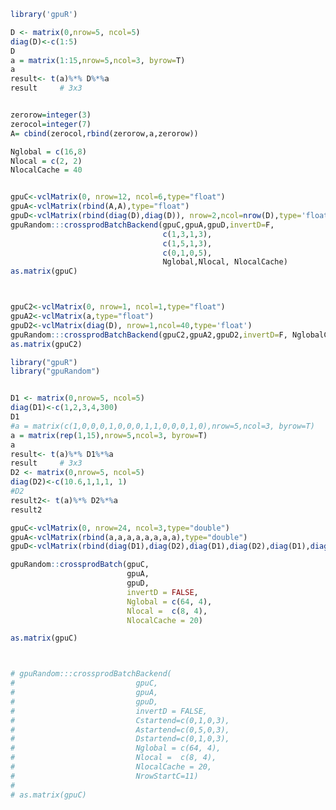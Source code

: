 <!--
%\VignetteEngine{knitr::knitr}
%\VignetteIndexEntry{crossprodBatch}
-->


```r
library('gpuR')
```


```r
D <- matrix(0,nrow=5, ncol=5)
diag(D)<-c(1:5)
D
a = matrix(1:15,nrow=5,ncol=3, byrow=T)
a
result<- t(a)%*% D%*%a
result     # 3x3


zerorow=integer(3)
zerocol=integer(7)
A= cbind(zerocol,rbind(zerorow,a,zerorow))

Nglobal = c(16,8) 
Nlocal = c(2, 2)
NlocalCache = 40


gpuC<-vclMatrix(0, nrow=12, ncol=6,type="float")   
gpuA<-vclMatrix(rbind(A,A),type="float")
gpuD<-vclMatrix(rbind(diag(D),diag(D)), nrow=2,ncol=nrow(D),type='float')
gpuRandom:::crossprodBatchBackend(gpuC,gpuA,gpuD,invertD=F, 
                                  c(1,3,1,3),
                                  c(1,5,1,3),
                                  c(0,1,0,5),
                                  Nglobal,Nlocal, NlocalCache)
as.matrix(gpuC)



gpuC2<-vclMatrix(0, nrow=1, ncol=1,type="float")
gpuA2<-vclMatrix(a,type="float")
gpuD2<-vclMatrix(diag(D), nrow=1,ncol=40,type='float')
gpuRandom:::crossprodBatchBackend(gpuC2,gpuA2,gpuD2,invertD=F, NglobalChol,NlocalChol, NlocalCache)
as.matrix(gpuC2)

```


```r
library("gpuR")
library("gpuRandom")


D1 <- matrix(0,nrow=5, ncol=5)
diag(D1)<-c(1,2,3,4,300)
D1
#a = matrix(c(1,0,0,0,1,0,0,0,1,1,0,0,0,1,0),nrow=5,ncol=3, byrow=T)
a = matrix(rep(1,15),nrow=5,ncol=3, byrow=T)
a
result<- t(a)%*% D1%*%a
result     # 3x3
D2 <- matrix(0,nrow=5, ncol=5)
diag(D2)<-c(10.6,1,1,1, 1)
#D2
result2<- t(a)%*% D2%*%a
result2

gpuC<-vclMatrix(0, nrow=24, ncol=3,type="double")   
gpuA<-vclMatrix(rbind(a,a,a,a,a,a,a,a),type="double")
gpuD<-vclMatrix(rbind(diag(D1),diag(D2),diag(D1),diag(D2),diag(D1),diag(D2),diag(D1),diag(D2)), nrow=8,ncol=nrow(D2),type='double')

gpuRandom::crossprodBatch(gpuC, 
                          gpuA,
                          gpuD,
                          invertD = FALSE,
                          Nglobal = c(64, 4), 
                          Nlocal =  c(8, 4),
                          NlocalCache = 20)

as.matrix(gpuC)



# gpuRandom:::crossprodBatchBackend(
#                           gpuC, 
#                           gpuA,
#                           gpuD,
#                           invertD = FALSE,
#                           Cstartend=c(0,1,0,3),
#                           Astartend=c(0,5,0,3),
#                           Dstartend=c(0,1,0,3), 
#                           Nglobal = c(64, 4), 
#                           Nlocal =  c(8, 4),
#                           NlocalCache = 20,
#                           NrowStartC=11)
# 
# as.matrix(gpuC)


```


